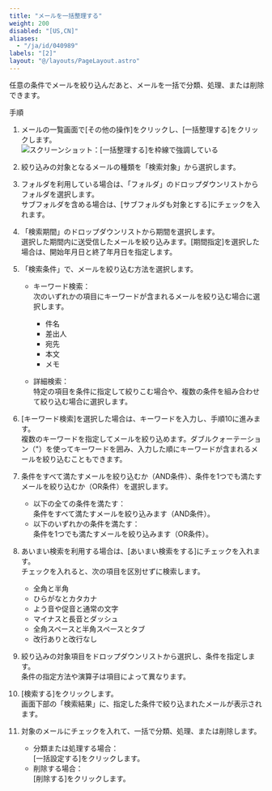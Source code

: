 ```yaml
---
title: "メールを一括整理する"
weight: 200
disabled: "[US,CN]"
aliases:
  - "/ja/id/040989"
labels: "[2]"
layout: "@/layouts/PageLayout.astro"
---
```




任意の条件でメールを絞り込んだあと、メールを一括で分類、処理、または削除できます。

<Heading id="m_list_data_m_organize_10">手順</Heading>

1. メールの一覧画面で[その他の操作]をクリックし、[一括整理する]をクリックします。  
    <Img src="/k/kintone/img-ja/m_organize_01.png" alt="スクリーンショット：[一括整理する]を枠線で強調している" />

1. 絞り込みの対象となるメールの種類を「検索対象」から選択します。

1. フォルダを利用している場合は、「フォルダ」のドロップダウンリストからフォルダを選択します。  
サブフォルダを含める場合は、[サブフォルダも対象とする]にチェックを入れます。

1. 「検索期間」のドロップダウンリストから期間を選択します。  
選択した期間内に送受信したメールを絞り込みます。[期間指定]を選択した場合は、開始年月日と終了年月日を指定します。

1. 「検索条件」で、メールを絞り込む方法を選択します。

   * キーワード検索：  
     次のいずれかの項目にキーワードが含まれるメールを絞り込む場合に選択します。
     * 件名
     * 差出人
     * 宛先
     * 本文
     * メモ

   * 詳細検索：  
     特定の項目を条件に指定して絞りこむ場合や、複数の条件を組み合わせて絞り込む場合に選択します。

1. [キーワード検索]を選択した場合は、キーワードを入力し、手順10に進みます。  
複数のキーワードを指定してメールを絞り込めます。ダブルクォーテーション（"）を使ってキーワードを囲み、入力した順にキーワードが含まれるメールを絞り込むこともできます。

1. 条件をすべて満たすメールを絞り込むか（AND条件）、条件を1つでも満たすメールを絞り込むか（OR条件）を選択します。

   * 以下の全ての条件を満たす：  
     条件をすべて満たすメールを絞り込みます（AND条件）。
   * 以下のいずれかの条件を満たす：  
     条件を1つでも満たすメールを絞り込みます（OR条件）。

1. あいまい検索を利用する場合は、[あいまい検索をする]にチェックを入れます。  
チェックを入れると、次の項目を区別せずに検索します。

   * 全角と半角
   * ひらがなとカタカナ
   * よう音や促音と通常の文字
   * マイナスと長音とダッシュ
   * 全角スペースと半角スペースとタブ
   * 改行ありと改行なし

1. 絞り込みの対象項目をドロップダウンリストから選択し、条件を指定します。  
条件の指定方法や演算子は項目によって異なります。

1. [検索する]をクリックします。  
画面下部の「検索結果」に、指定した条件で絞り込まれたメールが表示されます。

1. 対象のメールにチェックを入れて、一括で分類、処理、または削除します。

   * 分類または処理する場合：  
     [一括設定する]をクリックします。
   * 削除する場合：  
     [削除する]をクリックします。
